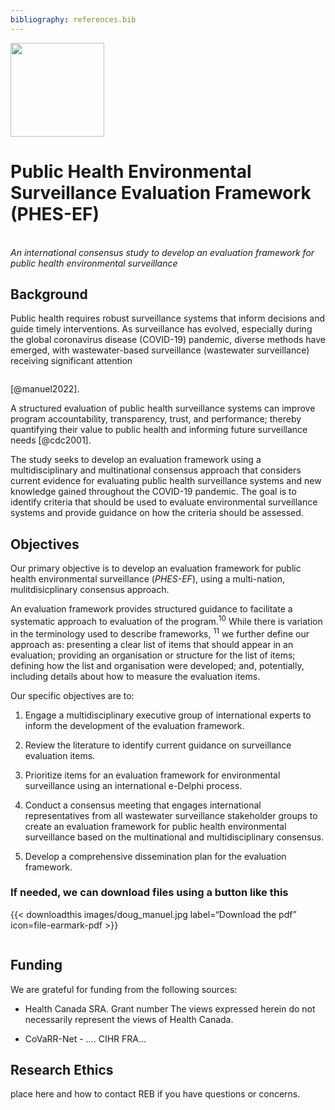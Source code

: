 ```yaml
---
bibliography: references.bib
---
```


::: centered-content
![](assets/phes-ef-logo_colour.svg){width="150"}

# Public Health Environmental Surveillance Evaluation Framework (PHES-EF)

<br> *An international consensus study to develop an evaluation framework for public health environmental surveillance* <br>
:::

## Background

Public health requires robust surveillance systems that inform decisions and guide timely interventions. As surveillance has evolved, especially during the global coronavirus disease (COVID-19) pandemic, diverse methods have emerged, with wastewater-based surveillance (wastewater surveillance) receiving significant attention

```mermaid

```

[@manuel2022].

A structured evaluation of public health surveillance systems can improve program accountability, transparency, trust, and performance; thereby quantifying their value to public health and informing future surveillance needs [@cdc2001].

The study seeks to develop an evaluation framework using a multidisciplinary and multinational consensus approach that considers current evidence for evaluating public health surveillance systems and new knowledge gained throughout the COVID-19 pandemic. The goal is to identify criteria that should be used to evaluate environmental surveillance systems and provide guidance on how the criteria should be assessed.

## Objectives

Our primary objective is to develop an evaluation framework for public health environmental surveillance (*PHES-EF*), using a multi-nation, mulitdisicplinary consensus approach.

An evaluation framework provides structured guidance to facilitate a systematic approach to evaluation of the program.^10^ While there is variation in the terminology used to describe frameworks, ^11^ we further define our approach as: presenting a clear list of items that should appear in an evaluation; providing an organisation or structure for the list of items; defining how the list and organisation were developed; and, potentially, including details about how to measure the evaluation items.

Our specific objectives are to:

1.  Engage a multidisciplinary executive group of international experts to inform the development of the evaluation framework.

2.  Review the literature to identify current guidance on surveillance evaluation items.

3.  Prioritize items for an evaluation framework for environmental surveillance using an international e-Delphi process.

4.  Conduct a consensus meeting that engages international representatives from all wastewater surveillance stakeholder groups to create an evaluation framework for public health environmental surveillance based on the multinational and multidisciplinary consensus.

5.  Develop a comprehensive dissemination plan for the evaluation framework.

### If needed, we can download files using a button like this

{{< downloadthis images/doug_manuel.jpg label="Download the pdf" icon=file-earmark-pdf >}}

```{}
```

## Funding

We are grateful for funding from the following sources:

-   Health Canada SRA. Grant number The views expressed herein do not necessarily represent the views of Health Canada.

-   CoVaRR-Net - .... CIHR FRA...

## Research Ethics

place here and how to contact REB if you have questions or concerns.

